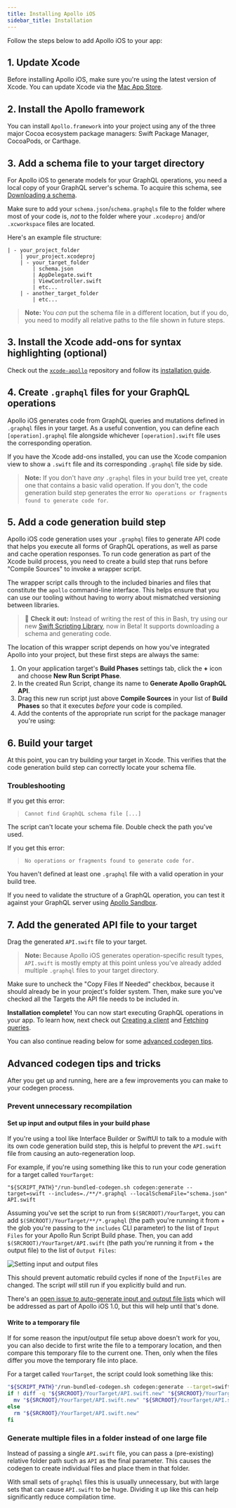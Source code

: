 ```yaml
---
title: Installing Apollo iOS
sidebar_title: Installation
---
```



Follow the steps below to add Apollo iOS to your app:

## 1. Update Xcode

Before installing Apollo iOS, make sure you're using the latest version of Xcode. You can update Xcode via the [Mac App Store](http://appstore.com/mac/apple/xcode).

## 2. Install the Apollo framework

You can install `Apollo.framework` into your project using any of the three major Cocoa ecosystem package managers: Swift Package Manager, CocoaPods, or Carthage.

<a name="swift-package-manager-installation" />
<SPMInstallationPanel />

<a name="cocoapods-installation" />
<PodsInstallationPanel />

<a name="carthage-installation" />
<CarthageInstallationPanel />

## 3. Add a schema file to your target directory

For Apollo iOS to generate models for your GraphQL operations, you need a local copy of your GraphQL server's schema. To acquire this schema, see [Downloading a schema](/downloading-schema/).

Make sure to add your `schema.json`/`schema.graphqls` file to the folder where most of your code is, _not_ to the folder where your `.xcodeproj` and/or `.xcworkspace` files are located.

Here's an example file structure:

```{4}
| - your_project_folder
    | your_project.xcodeproj
    | - your_target_folder
        | schema.json
        | AppDelegate.swift
        | ViewController.swift
        | etc...
    | - another_target_folder
        | etc...
```

> **Note:** You _can_ put the schema file in a different location, but if you do, you need to modify all relative paths to the file shown in future steps.

## 3. Install the Xcode add-ons for syntax highlighting (optional)

Check out the [`xcode-apollo`](https://github.com/apollographql/xcode-graphql) repository and follow its [installation guide](https://github.com/apollographql/xcode-graphql#installation).

## 4. Create `.graphql` files for your GraphQL operations

Apollo iOS generates code from GraphQL queries and mutations defined in `.graphql` files in your target. As a useful convention, you can define each `[operation].graphql` file alongside whichever `[operation].swift` file uses the corresponding operation.

If you have the Xcode add-ons installed, you can use the Xcode companion view to show a `.swift` file and its corresponding `.graphql` file side by side.

> **Note:** If you don't have _any_ `.graphql` files in your build tree yet, create one that contains a basic valid operation. If you don't, the code generation build step generates the error `No operations or fragments found to generate code for`.

## 5. Add a code generation build step

Apollo iOS code generation uses your `.graphql` files to generate API code that helps you execute all forms of GraphQL operations, as well as parse and cache  operation responses. To run code generation as part of the Xcode build process, you need to create a build step that runs before "Compile Sources" to invoke a wrapper script.

The wrapper script calls through to the included binaries and files that constitute the `apollo` command-line interface. This helps ensure that you can use our tooling without having to worry about mismatched versioning between libraries.

> 📣 **Check it out:** Instead of writing the rest of this in Bash, try using our new [Swift Scripting Library](./swift-scripting), now in Beta! It supports downloading a schema and generating code.

The location of this wrapper script depends on how you've integrated Apollo into your project, but these first steps are always the same:

1. On your application target's **Build Phases** settings tab, click the **+** icon and choose **New Run Script Phase**.
2. In the created Run Script, change its name to **Generate Apollo GraphQL API**.
3. Drag this new run script just above **Compile Sources** in your list of **Build Phases** so that it executes _before_ your code is compiled.
4. Add the contents of the appropriate run script for the package manager you're using:

<a name="swift-package-manager-run-script" />
<SPMRunScriptPanel />

<a name="cocoapds-run-script" />
<PodsRunScriptPanel />

<a name="carthage-run-script" />
<CarthageRunScriptPanel />

## 6. Build your target

At this point, you can try building your target in Xcode. This verifies that the code generation build step can correctly locate your schema file.

### Troubleshooting

If you get this error:

> `Cannot find GraphQL schema file [...]`

The script can't locate your schema file. Double check the path you've used.

If you get this error:

> `No operations or fragments found to generate code for.`

You haven't defined at least one `.graphql` file with a valid operation in your build tree.

If you need to validate the structure of a GraphQL operation, you can test it against your GraphQL server using [Apollo Sandbox](https://studio.apollographql.com/sandbox).

## 7. Add the generated API file to your target

Drag the generated `API.swift` file to your target.

> **Note:** Because Apollo iOS generates operation-specific result types, `API.swift` is mostly empty at this point unless you've already added multiple `.graphql` files to your target directory.

Make sure to uncheck the "Copy Files If Needed" checkbox, because it should already be in your project's folder system. Then, make sure you've checked all the Targets the API file needs to be included in.

**Installation complete!** You can now start executing GraphQL operations in your app. To learn how, next check out [Creating a client](/initialization/) and [Fetching queries](/fetching-queries/).

You can also continue reading below for some [advanced codegen tips](#advanced-codegen-tips-and-tricks).

## Advanced codegen tips and tricks

After you get up and running, here are a few improvements you can make to your codegen process.

### Prevent unnecessary recompilation

#### Set up input and output files in your build phase

If you're using a tool like Interface Builder or SwiftUI to talk to a module with its own code generation build step, this is helpful to prevent the `API.swift` file from causing an auto-regeneration loop.

For example, if you're using something like this to run your code generation for a target called `YourTarget`:

```
"${SCRIPT_PATH}"/run-bundled-codegen.sh codegen:generate --target=swift --includes=./**/*.graphql --localSchemaFile="schema.json" API.swift
```

Assuming you've set the script to run from `$(SRCROOT)/YourTarget`, you can add `$(SRCROOT)/YourTarget/**/*.graphql` (the path you're running it from + the glob you're passing to the `includes` CLI parameter) to the list of `Input Files` for your Apollo Run Script Build phase. Then, you can add `$(SRCROOT)/YourTarget/API.swift` (the path you're running it from + the output file) to the list of `Output Files`:

<img class="screenshot" src="screenshot/input_output_files.png" alt="Setting input and output files" />

This should prevent automatic rebuild cycles if none of the `InputFiles` are changed. The script *will* still run if you explicitly build and run.

There's an [open issue to auto-generate input and output file lists](https://github.com/apollographql/apollo-ios/issues/636) which will be addressed as part of Apollo iOS 1.0, but this will help until that's done.

#### Write to a temporary file

If for some reason the input/output file setup above doesn't work for you, you can also decide to first write the file to a temporary location, and then compare this temporary file to the current one. Then, only when the files differ you move the temporary file into place.

For a target called `YourTarget`, the script could look something like this:

```bash
"${SCRIPT_PATH}"/run-bundled-codegen.sh codegen:generate --target=swift --includes=./**/*.graphql --localSchemaFile="schema.json" "${SRCROOT}/YourTarget/API.swift.new"
if ! diff -q "${SRCROOT}/YourTarget/API.swift.new" "${SRCROOT}/YourTarget/API.swift"; then
  mv "${SRCROOT}/YourTarget/API.swift.new" "${SRCROOT}/YourTarget/API.swift"
else
  rm "${SRCROOT}/YourTarget/API.swift.new"
fi
```

### Generate multiple files in a folder instead of one large file

Instead of passing a single `API.swift` file, you can pass a (pre-existing) relative folder path such as `API` as the final parameter. This causes the codegen to create individual files and place them in that folder.

With small sets of `graphql` files this is usually unnecessary, but with large sets that can cause `API.swift` to be huge. Dividing it up like this can help significantly reduce compilation time.
